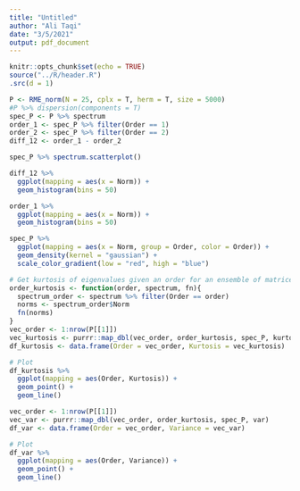 ```yaml
---
title: "Untitled"
author: "Ali Taqi"
date: "3/5/2021"
output: pdf_document
---
```


```r
knitr::opts_chunk$set(echo = TRUE)
source("../R/header.R")
.src(d = 1)
```

```r
P <- RME_norm(N = 25, cplx = T, herm = T, size = 5000) 
#P %>% dispersion(components = T)
spec_P <- P %>% spectrum
order_1 <- spec_P %>% filter(Order == 1)
order_2 <- spec_P %>% filter(Order == 2)
diff_12 <- order_1 - order_2
```

```r
spec_P %>% spectrum.scatterplot()
```


```r
diff_12 %>%
  ggplot(mapping = aes(x = Norm)) +
  geom_histogram(bins = 50)
```

```r
order_1 %>%
  ggplot(mapping = aes(x = Norm)) +
  geom_histogram(bins = 50)
```

```r
spec_P %>%
  ggplot(mapping = aes(x = Norm, group = Order, color = Order)) +
  geom_density(kernel = "gaussian") +
  scale_color_gradient(low = "red", high = "blue")
```

```r
# Get kurtosis of eigenvalues given an order for an ensemble of matrices
order_kurtosis <- function(order, spectrum, fn){
  spectrum_order <- spectrum %>% filter(Order == order)
  norms <- spectrum_order$Norm
  fn(norms)
}
vec_order <- 1:nrow(P[[1]])
vec_kurtosis <- purrr::map_dbl(vec_order, order_kurtosis, spec_P, kurtosis)
df_kurtosis <- data.frame(Order = vec_order, Kurtosis = vec_kurtosis)

# Plot 
df_kurtosis %>%
  ggplot(mapping = aes(Order, Kurtosis)) +
  geom_point() +
  geom_line()
```

```r
vec_order <- 1:nrow(P[[1]])
vec_var <- purrr::map_dbl(vec_order, order_kurtosis, spec_P, var)
df_var <- data.frame(Order = vec_order, Variance = vec_var)

# Plot 
df_var %>%
  ggplot(mapping = aes(Order, Variance)) +
  geom_point() +
  geom_line()
```


